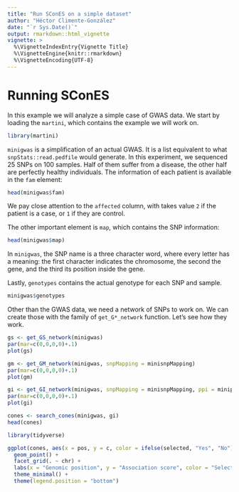 ```yaml
---
title: "Run SConES on a simple dataset"
author: "Héctor Climente-González"
date: "`r Sys.Date()`"
output: rmarkdown::html_vignette
vignette: >
  %\VignetteIndexEntry{Vignette Title}
  %\VignetteEngine{knitr::rmarkdown}
  %\VignetteEncoding{UTF-8}
---
```


# Running SConES

In this example we will analyze a simple case of GWAS data. We start by loading the `martini`, which contains the example we will work on.

```r
library(martini)
```

`minigwas` is a simplification of an actual GWAS. It is a list equivalent to what `snpStats::read.pedfile` would generate. In this experiment, we sequenced 25 SNPs on 100 samples. Half of them suffer from a disease, the other half are perfectly healthy individuals. The information of each patient is available in the `fam` element:

```r
head(minigwas$fam)
```

We pay close attention to the `affected` column, with takes value `2` if the patient is a case, or `1` if they are control. 

The other important element is `map`, which contains the SNP information:

```r
head(minigwas$map)
```

In `minigwas`, the SNP name is a three character word, where every letter has a meaning: the first character indicates the chromosome, the second the gene, and the third its position inside the gene. 

Lastly, `genotypes` contains the actual genotype for each SNP and sample.

```r
minigwas$genotypes
```

Other than the GWAS data, we need a network of SNPs to work on. We can create those with the family of `get_G*_network` function. Let's see how they work.

```r
gs <- get_GS_network(minigwas)
par(mar=c(0,0,0,0)+.1)
plot(gs)
```

```r
gm <- get_GM_network(minigwas, snpMapping = minisnpMapping)
par(mar=c(0,0,0,0)+.1)
plot(gm)
```

```r
gi <- get_GI_network(minigwas, snpMapping = minisnpMapping, ppi = minippi)
par(mar=c(0,0,0,0)+.1)
plot(gi)
```

```r
cones <- search_cones(minigwas, gi)
head(cones)
```

```r
library(tidyverse)

ggplot(cones, aes(x = pos, y = c, color = ifelse(selected, "Yes", "No"))) +
  geom_point() +
  facet_grid(. ~ chr) +
  labs(x = "Genomic position", y = "Association score", color = "Selected") +
  theme_minimal() +
  theme(legend.position = "bottom")
```